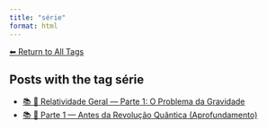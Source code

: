```yaml
---
title: "série"
format: html
---
```


[⬅ Return to All Tags](../tags.qmd)

## Posts with the tag **série**

- [📚 🌠 Relatividade Geral — Parte 1: O Problema da Gravidade](/posts/physics/relatividade-geral-parte1.html)
- [📚 🧬 Parte 1 — Antes da Revolução Quântica (Aprofundamento)](/posts/physics/parte-1-mecanica-quantica.html)
